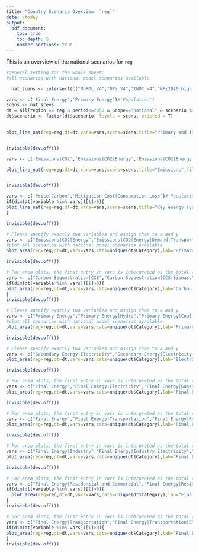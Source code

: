 ```yaml
---
title: "Country Scenario Overview: `reg`"
date: \today
output:
  pdf_document:
    toc: true
    toc_depth: 5
    number_sections: true
---
```

  
  This is an overview of the national scenarios for `reg`
  
\section{National results}

\subsection{PE and FE trajectories}

```r
#general setting for the whole sheet:
#all scenarios with national model scenarios available

  nat_scens <- intersect(c("NoPOL_V4","NPi_V4","INDC_V4","NPi2020_high_V4","NPi2020_low_V4","INDC2030_high_V4","INDC2030_low_V4","NPi2020_verylow_V4"),unique(all[Scope=="national"]$scenario))

vars <- c('Final Energy','Primary Energy')#'Population')
scens <- nat_scens
dt = all[region == reg & period<=2050 & Scope=="national" & scenario %in% scens]
dt$scenario <- factor(dt$scenario, levels = scens, ordered = T)
  

plot_line_nat(reg=reg,dt=dt,vars=vars,scens=scens,title="Primary and final energy",file_pre="nat_pe_fe_lines")   


invisible(dev.off())

```

\subsection{Emissions}

```r
vars <- c('Emissions|CO2','Emissions|CO2|Energy','Emissions|CO2|Energy and Industrial Processes')#'Population')

plot_line_nat(reg=reg,dt=dt,vars=vars,scens=scens,title="Emissions",file_pre="nat_co2_lines")   


invisible(dev.off())

```

\subsection{Carbon Prices}

```r
vars <- c('Price|Carbon','Mitigation Cost|Consumption Loss')#'Population')
if(dim(dt[variable %in% vars])[1]>0){
plot_line_nat(reg=reg,dt=dt,vars=vars,scens=scens,title="Key energy system characteristics",file_pre="nat_co2price_lines")   
}

invisible(dev.off())

```
\subsection{Energy emission decomposition}

```r

# Please specify exactly two variables and assign them to x and y
vars <- c("Emissions|CO2|Energy","Emissions|CO2|Energy|Demand|Transportation","Emissions|CO2|Energy|Demand|Residential and Commercial","Emissions|CO2|Energy|Demand|Industry","Emissions|CO2|Energy|Supply")
#plot all scenarios with national model scenarios available
plot_area(reg=reg,dt=dt,vars=vars,cats=unique(dt$Category),lab="Primary Energy (EJ/yr)",file_pre="nat_emi_area")   

invisible(dev.off())

```


\subsection{Carbon sequestration - CCS}

```r

# For area plots, the first entry in vars is interpreted as the total (line_plot on top)
vars <- c("Carbon Sequestration|CCS","Carbon Sequestration|CCS|Biomass","Carbon Sequestration|CCS|Fossil")
if(dim(dt[variable %in% vars])[1]>0){
plot_area(reg=reg,dt=dt,vars=vars,cats=unique(dt$Category),lab="Carbon sequestration (Mt CO2/yr)",file_pre="nat_CCS_area")   
}
invisible(dev.off())
```

\subsection{Energy Mix - Primary Energy}

```r

# Please specify exactly two variables and assign them to x and y
vars <- c("Primary Energy","Primary Energy|Hydro","Primary Energy|Coal|w/o CCS","Primary Energy|Coal|w/ CCS","Primary Energy|Gas|w/o CCS","Primary Energy|Gas|w/ CCS","Primary Energy|Oil|w/o CCS","Primary Energy|Oil|w/ CCS","Primary Energy|Biomass|w/o CCS","Primary Energy|Biomass|w/ CCS","Primary Energy|Nuclear","Primary Energy|Wind","Primary Energy|Solar","Primary Energy|Geothermal","Primary Energy|Other","Primary Energy|Secondary Energy Trade")
#plot all scenarios with national model scenarios available
plot_area(reg=reg,dt=dt,vars=vars,cats=unique(dt$Category),lab="Primary Energy (EJ/yr)",file_pre="nat_pe_area")   

invisible(dev.off())

```


\subsection{Energy Mix - Electricity}

```r

# Please specify exactly two variables and assign them to x and y
vars <- c("Secondary Energy|Electricity","Secondary Energy|Electricity|Hydro","Secondary Energy|Electricity|Coal|w/o CCS","Secondary Energy|Electricity|Coal|w/ CCS","Secondary Energy|Electricity|Gas|w/o CCS","Secondary Energy|Electricity|Gas|w/ CCS","Secondary Energy|Electricity|Oil","Secondary Energy|Electricity|Biomass|w/o CCS","Secondary Energy|Electricity|Biomass|w/ CCS","Secondary Energy|Electricity|Nuclear","Secondary Energy|Electricity|Wind","Secondary Energy|Electricity|Solar","Secondary Energy|Electricity|Geothermal","Secondary Energy|Electricity|Other")
plot_area(reg=reg,dt=dt,vars=vars,cats=unique(dt$Category),lab="Electricity Generation (EJ/yr)",file_pre="nat_ele_area")   

invisible(dev.off())

```

\subsection{Energy Mix - Final Energy by carrier}

```r

# For area plots, the first entry in vars is interpreted as the total (line_plot on top)
vars <- c("Final Energy","Final Energy|Electricity","Final Energy|Gases","Final Energy|Heat","Final Energy|Hydrogen","Final Energy|Liquids","Final Energy|Other","Final Energy|Solids")
plot_area(reg=reg,dt=dt,vars=vars,cats=unique(dt$Category),lab="Final Energy (EJ/yr)",file_pre="nat_fe_c_area")   

invisible(dev.off())

```

\subsection{Energy Mix - Final Energy by sector}

```r

# For area plots, the first entry in vars is interpreted as the total (line_plot on top)
vars <- c("Final Energy","Final Energy|Transportation","Final Energy|Residential and Commercial","Final Energy|Industry","Final Energy|Other Sector","Final Energy|Non-Energy Use")
plot_area(reg=reg,dt=dt,vars=vars,cats=unique(dt$Category),lab="Final Energy (EJ/yr)",file_pre="nat_fe_s_area")   

invisible(dev.off())

```

\subsection{Energy Mix - Final Energy in Industry}

```r

# For area plots, the first entry in vars is interpreted as the total (line_plot on top)
vars <- c("Final Energy|Industry","Final Energy|Industry|Electricity","Final Energy|Industry|Gases","Final Energy|Industry|Heat","Final Energy|Industry|Hydrogen","Final Energy|Industry|Liquids","Final Energy|Industry|Other","Final Energy|Industry|Solids")
plot_area(reg=reg,dt=dt,vars=vars,cats=unique(dt$Category),lab="Final Energy (EJ/yr)",file_pre="nat_fe_industry_area")   

invisible(dev.off())

```

\subsection{Energy Mix - Final Energy in Residential and Commercial}

```r

# For area plots, the first entry in vars is interpreted as the total (line_plot on top)
vars <- c("Final Energy|Residential and Commercial","Final Energy|Residential and Commercial|Electricity","Final Energy|Residential and Commercial|Gases","Final Energy|Residential and Commercial|Heat","Final Energy|Residential and Commercial|Hydrogen","Final Energy|Residential and Commercial|Liquids","Final Energy|Residential and Commercial|Other", "Final Energy|Residential and Commercial|Solids")
if(dim(dt[variable %in% vars])[1]>0){
  plot_area(reg=reg,dt=dt,vars=vars,cats=unique(dt$Category),lab="Final Energy (EJ/yr)",file_pre="nat_fe_buildings_area")   
}
invisible(dev.off())

```

\subsection{Energy Mix - Final Energy in Transportation}

```r
# For area plots, the first entry in vars is interpreted as the total (line_plot on top)
vars <- c("Final Energy|Transportation","Final Energy|Transportation|Electricity","Final Energy|Transportation|Gases","Final Energy|Transportation|Hydrogen","Final Energy|Transportation|Liquids","Final Energy|Transportation|Other")
if(dim(dt[variable %in% vars])[1]>0){
plot_area(reg=reg,dt=dt,vars=vars,cats=unique(dt$Category),lab="Final Energy (EJ/yr)",file_pre="nat_fe_transport_area")   
}
invisible(dev.off())

```

